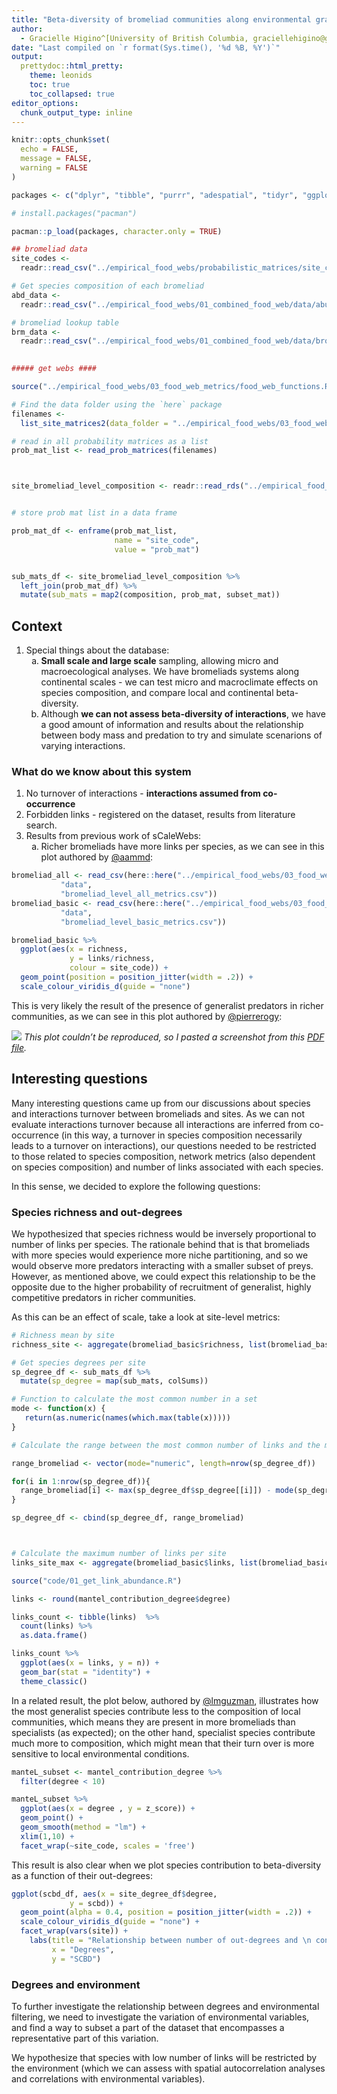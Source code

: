 ```yaml
---
title: "Beta-diversity of bromeliad communities along environmental gradients"
author:
  - Gracielle Higino^[University of British Columbia, graciellehigino@gmail.com], Melissa Guzmán^[University of Southern California], Andrew MacDonald^[Université de Sherbrooke]
date: "Last compiled on `r format(Sys.time(), '%d %B, %Y')`"
output:
  prettydoc::html_pretty:
    theme: leonids
    toc: true
    toc_collapsed: true
editor_options: 
  chunk_output_type: inline
---
```



```r
knitr::opts_chunk$set(
  echo = FALSE,
  message = FALSE,
  warning = FALSE
)
```

```r
packages <- c("dplyr", "tibble", "purrr", "adespatial", "tidyr", "ggplot2", "readr", "cowplot", "vegan", "tidyverse", "here", "ggridges", "cheddar", "factoextra")

# install.packages("pacman")

pacman::p_load(packages, character.only = TRUE)
```

```r
## bromeliad data
site_codes <- 
  readr::read_csv("../empirical_food_webs/probabilistic_matrices/site_codes.csv")

# Get species composition of each bromeliad
abd_data <- 
  readr::read_csv("../empirical_food_webs/01_combined_food_web/data/abundance_cleaned.csv")

# bromeliad lookup table
brm_data <- 
  readr::read_csv("../empirical_food_webs/01_combined_food_web/data/bromeliads_cleaned.csv")
    

##### get webs ####

source("../empirical_food_webs/03_food_web_metrics/food_web_functions.R")

# Find the data folder using the `here` package
filenames <- 
  list_site_matrices2(data_folder = "../empirical_food_webs/03_food_web_metrics/data/pasted_matrices/")

# read in all probability matrices as a list
prob_mat_list <- read_prob_matrices(filenames)



site_bromeliad_level_composition <- readr::read_rds("../empirical_food_webs/03_food_web_metrics/data/site_bromeliad_level_composition.rds")


# store prob mat list in a data frame

prob_mat_df <- enframe(prob_mat_list,
                       name = "site_code",
                       value = "prob_mat")


sub_mats_df <- site_bromeliad_level_composition %>% 
  left_join(prob_mat_df) %>% 
  mutate(sub_mats = map2(composition, prob_mat, subset_mat))

```


## Context

1. Special things about the database:  
    a) **Small scale and large scale** sampling, allowing micro and macroecological analyses. We have bromeliads systems along continental scales - we can test micro and macroclimate effects on species composition, and compare local and continental beta-diversity.  
    b) Although **we can not assess beta-diversity of interactions**, we have a good amount of information and results about the relationship between body mass and predation to try and simulate scenarions of varying interactions.

### What do we know about this system
1. No turnover of interactions - **interactions assumed from co-occurrence**
2. Forbidden links - registered on the dataset, results from literature search. 
3. Results from previous work of sCaleWebs:
    a) Richer bromeliads have more links per species, as we can see in this plot authored by [@aammd](https://github.com/aammd):

```r
bromeliad_all <- read_csv(here::here("../empirical_food_webs/03_food_web_metrics", 
           "data", 
           "bromeliad_level_all_metrics.csv"))
bromeliad_basic <- read_csv(here::here("../empirical_food_webs/03_food_web_metrics", 
           "data", 
           "bromeliad_level_basic_metrics.csv"))

bromeliad_basic %>% 
  ggplot(aes(x = richness,
             y = links/richness,
             colour = site_code)) + 
  geom_point(position = position_jitter(width = .2)) + 
  scale_colour_viridis_d(guide = "none")
```

This is very likely the result of the presence of generalist predators in richer communities, as we can see in this plot authored by [@pierrerogy](https://github.com/pierrerogy): 

![](figs/metrics_site_screenshot.png)
*This plot couldn't be reproduced, so I pasted a screenshot from this [PDF file](https://github.com/SrivastavaLab/empirical_food_webs/blob/main/dreamzone/modelling_links.pdf).*

## Interesting questions

Many interesting questions came up from our discussions about species and interactions turnover between bromeliads and sites. As we can not evaluate interactions turnover because all interactions are inferred from co-occurrence (in this way, a turnover in species composition necessarily leads to a turnover on interactions), our questions needed to be restricted to those related to species composition, network metrics (also dependent on species composition) and number of links associated with each species.

In this sense, we decided to explore the following questions:

### Species richness and out-degrees

We hypothesized that species richness would be inversely proportional to number of links per species. The rationale behind that is that bromeliads with more species would experience more niche partitioning, and so we would observe more predators interacting with a smaller subset of preys. However, as mentioned above, we could expect this relationship to be the opposite due to the higher probability of recruitment of generalist, highly competitive predators in richer communities.

As this can be an effect of scale, take a look at site-level metrics:

```r
# Richness mean by site
richness_site <- aggregate(bromeliad_basic$richness, list(bromeliad_basic$site_code), FUN=mean)

# Get species degrees per site
sp_degree_df <- sub_mats_df %>% 
  mutate(sp_degree = map(sub_mats, colSums))

# Function to calculate the most common number in a set
mode <- function(x) {
   return(as.numeric(names(which.max(table(x)))))
}

# Calculate the range between the most common number of links and the max. number of links per bromeliad - the bigger the range, the skewer the distribution of degrees (i.e. few highly generalist predators)

range_bromeliad <- vector(mode="numeric", length=nrow(sp_degree_df))

for(i in 1:nrow(sp_degree_df)){
  range_bromeliad[i] <- max(sp_degree_df$sp_degree[[i]]) - mode(sp_degree_df$sp_degree[[i]])
}

sp_degree_df <- cbind(sp_degree_df, range_bromeliad)



# Calculate the maximum number of links per site
links_site_max <- aggregate(bromeliad_basic$links, list(bromeliad_basic$site_code), FUN=max)


```


```r
source("code/01_get_link_abundance.R")

links <- round(mantel_contribution_degree$degree)

links_count <- tibble(links)  %>%  
  count(links) %>% 
  as.data.frame()

links_count %>% 
  ggplot(aes(x = links, y = n)) + 
  geom_bar(stat = "identity") +
  theme_classic()

```


In a related result, the plot below, authored by [@lmguzman](https://github.com/lmguzman), illustrates how the most generalist species contribute less to the composition of local communities, which means they are present in more bromeliads than specialists (as expected); on the other hand, specialist species contribute much more to composition, which might mean that their turn over is more sensitive to local environmental conditions.

```r

manteL_subset <- mantel_contribution_degree %>% 
  filter(degree < 10)

manteL_subset %>% 
  ggplot(aes(x = degree , y = z_score)) +
  geom_point() +
  geom_smooth(method = "lm") +
  xlim(1,10) + 
  facet_wrap(~site_code, scales = 'free') 
```


This result is also clear when we plot species contribution to beta-diversity as a function of their out-degrees:

```r

ggplot(scbd_df, aes(x = site_degree_df$degree,
             y = scbd)) +
  geom_point(alpha = 0.4, position = position_jitter(width = .2)) + 
  scale_colour_viridis_d(guide = "none") + 
  facet_wrap(vars(site)) +
    labs(title = "Relationship between number of out-degrees and \n contribution to beta-diversity per bromeliad, per site",
         x = "Degrees",
         y = "SCBD")
```


### Degrees and environment

To further investigate the relationship between degrees and environmental filtering, we need to investigate the variation of environmental variables, and find a way to subset a part of the dataset that encompasses a representative part of this variation.

We hypothesize that species with low number of links will be restricted by the environment (which we can assess with spatial autocorrelation analyses and correlations with environmental variables).

